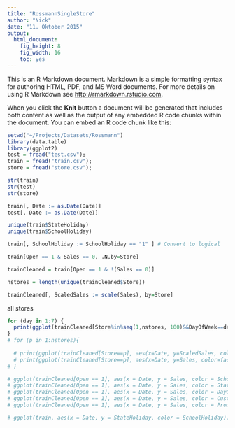 ```yaml
---
title: "RossmannSingleStore"
author: "Nick"
date: "11. Oktober 2015"
output:
  html_document:
    fig_height: 8
    fig_width: 16
    toc: yes
---
```


This is an R Markdown document. Markdown is a simple formatting syntax for authoring HTML, PDF, and MS Word documents. For more details on using R Markdown see <http://rmarkdown.rstudio.com>.

When you click the **Knit** button a document will be generated that includes both content as well as the output of any embedded R code chunks within the document. You can embed an R code chunk like this:

```r

setwd("~/Projects/Datasets/Rossmann")
library(data.table)
library(ggplot2)
test = fread("test.csv");
train = fread("train.csv");
store = fread("store.csv");

str(train)
str(test)
str(store)

train[, Date := as.Date(Date)]
test[, Date := as.Date(Date)]

unique(train$StateHoliday)
unique(train$SchoolHoliday)

train[, SchoolHoliday := SchoolHoliday == "1" ] # Convert to logical

train[Open == 1 & Sales == 0, .N,by=Store]

trainCleaned = train[Open == 1 & !(Sales == 0)]

nstores = length(unique(trainCleaned$Store))

trainCleaned[, ScaledSales := scale(Sales), by=Store]
```
all stores

```r

for (day in 1:7) {
  print(ggplot(trainCleaned[Store%in%seq(1,nstores, 100)&&DayOfWeek==day], aes(x=Date, y=ScaledSales, color=factor(DayOfWeek), shape = factor(Promo), alpha = as.numeric(!SchoolHoliday))) + geom_point(size=3) + geom_line(color="DarkGray") + ggtitle(paste("All Stores Mean "))+ scale_colour_brewer(palette = "Set1")  + theme_bw() +  scale_alpha(range=c(0.3,1), limits=c(0,1), na.value = 0)) 
}
# for (p in 1:nstores){
  
  # print(ggplot(trainCleaned[Store==p], aes(x=Date, y=ScaledSales, color=factor(DayOfWeek), shape = factor(Promo), group=1, alpha = as.numeric(!SchoolHoliday))) + geom_point(size=3) + geom_line(color="DarkGray") + ggtitle(paste("Store ", p, " Mean ", trainCleaned[Store==p, mean(Sales)], "Std ", trainCleaned[Store==p, sd(Sales)]) ) + scale_colour_brewer(palette = "Set1")  + theme_bw() +  scale_alpha(range=c(0.3,1), limits=c(0,1), na.value = 0)) 
  # print(ggplot(trainCleaned[Store==p], aes(x=Date, y=Sales, color=factor(DayOfWeek), shape = factor(Promo), group=1, alpha = as.numeric(!SchoolHoliday))) +geom_point(size=3) + geom_line(color="DarkGray") +scale_colour_brewer(palette = "Set1")  + theme_bw() +  scale_alpha(range=c(0.3,1), limits=c(0,1), na.value = 0))
# }
```



```r
# ggplot(trainCleaned[Open == 1], aes(x = Date, y = Sales, color = SchoolHoliday)) + geom_point()
# ggplot(trainCleaned[Open == 1], aes(x = Date, y = Sales, color = StateHoliday)) + geom_point()
# ggplot(trainCleaned[Open == 1], aes(x = Date, y = Sales, color = DayOfWeek)) + geom_point()
# ggplot(trainCleaned[Open == 1], aes(x = Date, y = Sales, color = Customers)) + geom_point()
# ggplot(trainCleaned[Open == 1], aes(x = Date, y = Sales, color = Promo)) + geom_point()

```


```r
# ggplot(train, aes(x = Date, y = StateHoliday, color = SchoolHoliday)) + geom_point()
```



